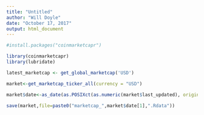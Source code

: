 ```yaml
---
title: "Untitled"
author: "Will Doyle"
date: "October 17, 2017"
output: html_document
---
```


```r
#install.packages("coinmarketcapr")

library(coinmarketcapr)
library(lubridate)

latest_marketcap <- get_global_marketcap('USD')

market<-get_marketcap_ticker_all(currency = "USD")

market$date<-as_date(as.POSIXct(as.numeric(market$last_updated), origin="1970-01-01"))

save(market,file=paste0("marketcap_",market$date[1],".Rdata"))

```

